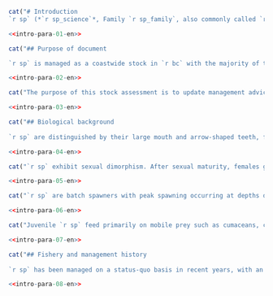 ```r
cat("# Introduction
`r sp` (*`r sp_science`*, Family `r sp_family`, also commonly called `r sp_colloq`), is a species of flatfish that occurs in the offshore waters of `r bc`. `r sp` are primarily taken by the groundfish bottom trawl fishery, although they are also encountered by hook and line fisheries, particularly those targeting Pacific Halibut (*Hippoglossus stenolepis*). Prior to the introduction of freezer trawlers in the `r bc` groundfish fleet in the mid-2000s, most of the historical catch of `r sp` is understood to have been discarded at sea. Proteolysis occurs in the muscle tissue of this species a short time after it is caught, making the flesh mushy and unpalatable. In the past five years, Asian markets have been established for fillets that have been frozen at sea as soon as possible after capture to reduce proteolysis. There is also an Asian market for the frills. The stock was last assessed by @grandin2017, who presented an age-structured Bayesian model using the iSCAM platform. This stock assessment covers the combined Pacific Marine Fisheries Commission (PMFC) major areas 3CD and 5ABCDE off the west coast of `r bc`.")
```

```r
<<intro-para-01-en>>
```

```r
cat("## Purpose of document

`r sp` is managed as a coastwide stock in `r bc` with the majority of the catch coming from Pacific Marine Fisheries Commission (PMFC) major areas 3CD; `r wcvi`, 5AB; `r qcs` and 5CD; `r hs` (Figures XX and XX, Table XX). The Strait of Georgia (management area 4B) is not included in this stock assessment. The 2020 Total Allowable Catch (TAC) was 4,000 metric tonnes, reduced from 15,000 t in March of 2020.")
```
```r
<<intro-para-02-en>>
```

```r
cat("The purpose of this stock assessment is to update management advice for `r sp` stocks in `r bc` as requested by the Pacific Groundfish Management Unit (GMU). This assessment identifies reference points for `r sp` that are consistent with the DFO Decision-making Framework Incorporating the Precautionary Approach [@dfo2009] and characterizes stock status relative to these reference points, using a Bayesian, age-structured stock assessment model. Management advice is provided in the form of decision tables which forecast the impacts of a range of harvest levels on `r sp`stock status relative to these reference points.")
```
```r
<<intro-para-03-en>>
```

```r
cat("## Biological background
  
`r sp` are distinguished by their large mouth and arrow-shaped teeth, for which the species is named. Their distribution ranges from Baja California to the eastern Bering Sea [@hart1973]. In `r bc` the species inhabits depths from 50--900 m [@arf2001].")
```
```r
<<intro-para-04-en>>
```

```r
cat("`r sp` exhibit sexual dimorphism. After sexual maturity, females grow faster than males and reach a larger maximum size (Appendix XX, Figure XX). Theoretical maximum length, $L_{\infty}$, is estimated to be XX cm for females and XX cm for males in `r bc` although the maximum sizes which have been observed are XX cm for females and XX cm for males (Figure XX). Age-at-50%-maturity for females is thought to occur around age XX y for females and XX y for males. The maximum observed age is XX y for females and XX y for males. There were few observations of fish over 20 y in the dataset, and this assessment assumes a plus group of 20 y (Figure XX).")
```
```r
<<intro-para-05-en>>
```

```r
cat("`r sp` are batch spawners with peak spawning occurring at depths deeper than 350 m in the fall and winter months, although the timing of spawning may vary inter-annually [@arf1995]. The species produces pelagic eggs, followed by a pelagic larval stage that may last several months [@arf1995]. Fecundity of this species is poorly understood [@dicosimo1998]. One and two year old fish occupy shallower depths than adults, but by the age of three or four years old, they are generally found in deeper water with adults [@arf2001]. `r sp` appear to occupy separate spawning (winter) and feeding (summer) areas, and undergo seasonal bathymetric movement from shallower to deeper water in the fall and winter [@arf2001].")
```
```r
<<intro-para-06-en>>
```

```r
cat("Juvenile `r sp` feed primarily on mobile prey such as cumaceans, carideans and amphipods. Adults are piscivorous and cannibalistic, feeding on Pacific Herring (*Clupea pallasii*), juvenile Walleye Pollock (*Theragra chalcogramma*) and Pacific Sandlance (*Ammodytes hexapterus*), among other species [@fargo1981].")
```
```r
<<intro-para-07-en>>
```
```r
cat("## Fishery and management history
  
`r sp` has been managed on a status-quo basis in recent years, with an annual allocation of 15,000 t for the groundfish trawl fleet from 2006-2018 and 5,000 t since 2019. Before that time, there were no limits on catches or discards of `r sp`. The areas of high CPUE in Dixon Entrance seen in Figure \@ref(fig:cpue) are mainly from this test fishery.")
```
```r
<<intro-para-08-en>>
```

\clearpage